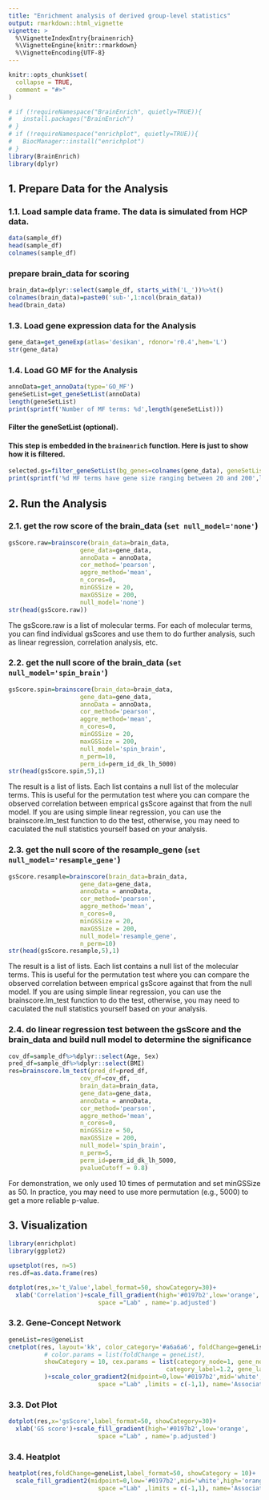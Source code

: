 ```yaml
---
title: "Enrichment analysis of derived group-level statistics"
output: rmarkdown::html_vignette
vignette: >
  %\VignetteIndexEntry{brainenrich}
  %\VignetteEngine{knitr::rmarkdown}
  %\VignetteEncoding{UTF-8}
---
```



```r
knitr::opts_chunk$set(
  collapse = TRUE,
  comment = "#>"
)
```


```r
# if (!requireNamespace("BrainEnrich", quietly=TRUE)){
#   install.packages("BrainEnrich")
# }
# if (!requireNamespace("enrichplot", quietly=TRUE)){
#   BiocManager::install("enrichplot")
# }
library(BrainEnrich)
library(dplyr)
```
## 1. Prepare Data for the Analysis

### 1.1. Load sample data frame. The data is simulated from HCP data.
```r
data(sample_df)
head(sample_df)
colnames(sample_df)
```
### prepare brain_data for scoring
```r
brain_data=dplyr::select(sample_df, starts_with('L_'))%>%t()
colnames(brain_data)=paste0('sub-',1:ncol(brain_data))
head(brain_data)
```

### 1.3. Load gene expression data for the Analysis
```r
gene_data=get_geneExp(atlas='desikan', rdonor='r0.4',hem='L')
str(gene_data)
```

### 1.4. Load GO MF for the Analysis
```r
annoData=get_annoData(type='GO_MF')
geneSetList=get_geneSetList(annoData)
length(geneSetList)
print(sprintf('Number of MF terms: %d',length(geneSetList)))
```

#### Filter the geneSetList (optional). 
#### This step is embedded in the `brainenrich` function. Here is just to show how it is filtered.

```r
selected.gs=filter_geneSetList(bg_genes=colnames(gene_data), geneSetList=geneSetList, minGSSize=20, maxGSSize=200)
print(sprintf('%d MF terms have gene size ranging between 20 and 200',length(selected.gs)))
```

## 2. Run the Analysis 

### 2.1. get the row score of the brain_data (`set null_model='none'`)
```r
gsScore.raw=brainscore(brain_data=brain_data, 
                    gene_data=gene_data, 
                    annoData = annoData,
                    cor_method='pearson', 
                    aggre_method='mean',
                    n_cores=0,
                    minGSSize = 20,
                    maxGSSize = 200,
                    null_model='none')
str(head(gsScore.raw))
```
The gsScore.raw is a list of molecular terms. For each of molecular terms, you can find individual gsScores and use them to do further analysis, such as linear regression, correlation analysis, etc.

### 2.2. get the null score of the brain_data (`set null_model='spin_brain'`)
```r
gsScore.spin=brainscore(brain_data=brain_data, 
                    gene_data=gene_data, 
                    annoData = annoData,
                    cor_method='pearson', 
                    aggre_method='mean',
                    n_cores=0,
                    minGSSize = 20,
                    maxGSSize = 200,
                    null_model='spin_brain',
                    n_perm=10,
                    perm_id=perm_id_dk_lh_5000)
str(head(gsScore.spin,5),1)
```
The result is a list of lists. Each list contains a null list of the molecular terms.
This is useful for the permutation test where you can compare the observed correlation between emprical gsScore against that from the null model.
If you are using simple linear regression, you can use the brainscore.lm_test function to do the test, otherwise, you may need to caculated the null statistics yourself based on your analysis.



### 2.3. get the null score of the resample_gene (`set null_model='resample_gene'`)
```r
gsScore.resample=brainscore(brain_data=brain_data, 
                    gene_data=gene_data, 
                    annoData = annoData,
                    cor_method='pearson', 
                    aggre_method='mean',
                    n_cores=0,
                    minGSSize = 20,
                    maxGSSize = 200,
                    null_model='resample_gene',
                    n_perm=10)
str(head(gsScore.resample,5),1)
```
The result is a list of lists. Each list contains a null list of the molecular terms.
This is useful for the permutation test where you can compare the observed correlation between emprical gsScore against that from the null model.
If you are using simple linear regression, you can use the brainscore.lm_test function to do the test, otherwise, you may need to caculated the null statistics yourself based on your analysis.


### 2.4. do linear regression test between the gsScore and the brain_data and build null model to determine the significance
```r
cov_df=sample_df%>%dplyr::select(Age, Sex)
pred_df=sample_df%>%dplyr::select(BMI)
res=brainscore.lm_test(pred_df=pred_df,
                    cov_df=cov_df,
                    brain_data=brain_data, 
                    gene_data=gene_data, 
                    annoData = annoData,
                    cor_method='pearson', 
                    aggre_method='mean',
                    n_cores=0,
                    minGSSize = 50,
                    maxGSSize = 200,
                    null_model='spin_brain',
                    n_perm=5,
                    perm_id=perm_id_dk_lh_5000,
                    pvalueCutoff = 0.8)
```
For demonstration, we only used 10 times of permutation and set minGSSize as 50. In practice, you may need to use more permutation (e.g., 5000) to get a more reliable p-value.


## 3. Visualization
```r
library(enrichplot)
library(ggplot2)

upsetplot(res, n=5)
res.df=as.data.frame(res)

dotplot(res,x='t_Value',label_format=50, showCategory=30)+
  xlab('Correlation')+scale_fill_gradient(high='#0197b2',low='orange',
                         space ="Lab" , name='p.adjusted')

```



### 3.2. Gene-Concept Network

```r
geneList=res@geneList
cnetplot(res, layout='kk', color_category='#a6a6a6', foldChange=geneList,
          # color.params = list(foldChange = geneList),
          showCategory = 10, cex.params = list(category_node=1, gene_node=0.75,
                                            category_label=1.2, gene_label=0.6),
          )+scale_color_gradient2(midpoint=0,low='#0197b2',mid='white',high='orange',
                         space ="Lab" ,limits = c(-1,1), name='Association')
```



### 3.3. Dot Plot

```r
dotplot(res,x='gsScore',label_format=50, showCategory=30)+
  xlab('GS score')+scale_fill_gradient(high='#0197b2',low='orange',
                         space ="Lab" , name='p.adjusted')
```

### 3.4. Heatplot 

```r
heatplot(res,foldChange=geneList,label_format=50, showCategory = 10)+
  scale_fill_gradient2(midpoint=0,low='#0197b2',mid='white',high='orange',
                         space ="Lab" ,limits = c(-1,1), name='Association')
```